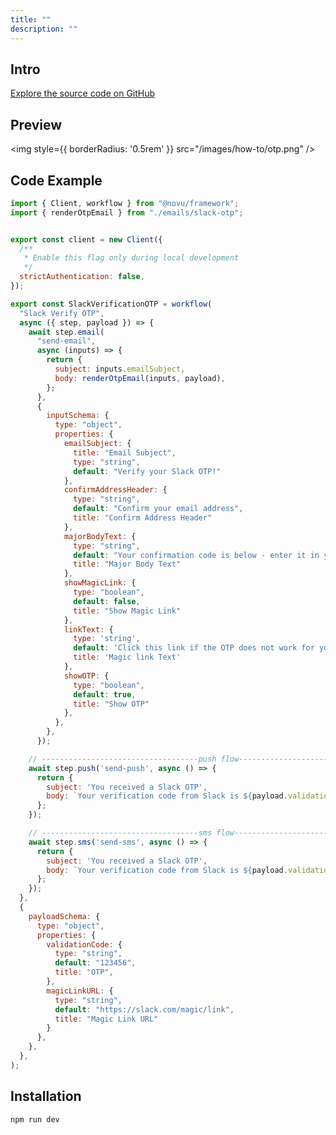 ```yaml
---
title: ""
description: ""
---
```


## Intro


[Explore the source code on GitHub](https://github.com/novuhq/examples/tree/main/novu-workflows/react/otp)

## Preview

<img
  style={{ borderRadius: '0.5rem' }}
  src="/images/how-to/otp.png"
/>



## Code Example

```javascript
import { Client, workflow } from "@novu/framework";
import { renderOtpEmail } from "./emails/slack-otp";


export const client = new Client({
  /**
   * Enable this flag only during local development
   */
  strictAuthentication: false,
});

export const SlackVerificationOTP = workflow(
  "Slack Verify OTP",
  async ({ step, payload }) => {
    await step.email(
      "send-email",
      async (inputs) => {
        return {
          subject: inputs.emailSubject,
          body: renderOtpEmail(inputs, payload),
        };
      },
      {
        inputSchema: {
          type: "object",
          properties: {
            emailSubject: {
              title: "Email Subject",
              type: "string",
              default: "Verify your Slack OTP!"
            },
            confirmAddressHeader: {
              type: "string",
              default: "Confirm your email address",
              title: "Confirm Address Header"
            },
            majorBodyText: {
              type: "string",
              default: "Your confirmation code is below - enter it in your open browser window and we'll help you get signed in.",
              title: "Major Body Text"
            },
            showMagicLink: { 
              type: "boolean", 
              default: false,
              title: "Show Magic Link" 
            },
            linkText: {
              type: 'string',
              default: 'Click this link if the OTP does not work for you!',
              title: 'Magic link Text'
            },
            showOTP: {
              type: "boolean",
              default: true,
              title: "Show OTP"
            },
          },
        },
      });

    // -----------------------------------push flow-------------------------------------------------------------------------
    await step.push('send-push', async () => {
      return {
        subject: 'You received a Slack OTP',
        body: `Your verification code from Slack is ${payload.validationCode}`,
      };
    });

    // -----------------------------------sms flow-------------------------------------------------------------------------  
    await step.sms('send-sms', async () => {
      return {
        subject: 'You received a Slack OTP',
        body: `Your verification code from Slack is ${payload.validationCode}`,
      };
    });
  },
  {
    payloadSchema: {
      type: "object",
      properties: {
        validationCode: {
          type: "string",
          default: "123456",
          title: "OTP",
        },
        magicLinkURL: {
          type: "string",
          default: "https://slack.com/magic/link",
          title: "Magic Link URL"
        }
      },
    },
  },
);

```

## Installation

```
npm run dev
```
